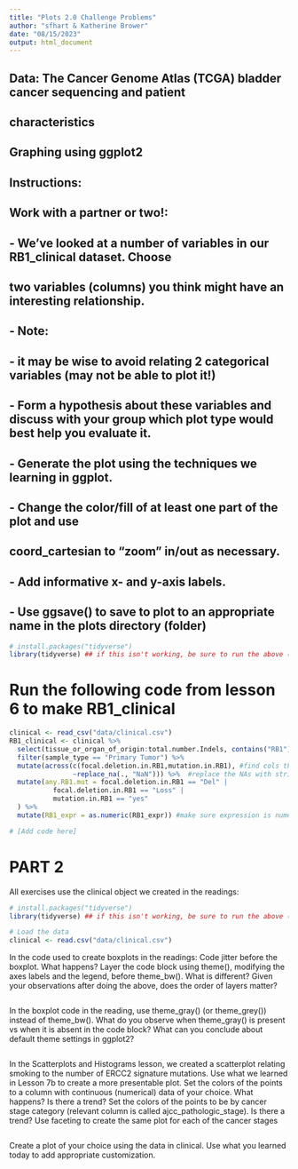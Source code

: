 ```yaml
---
title: "Plots 2.0 Challenge Problems"
author: "sfhart & Katherine Brower"
date: "08/15/2023"
output: html_document
---
```



## Data: The Cancer Genome Atlas (TCGA) bladder cancer sequencing and patient
##       characteristics


## Graphing using ggplot2

## Instructions:
## Work with a partner or two!:
## - We've looked at a number of variables in our RB1_clinical dataset. Choose
##   two variables (columns) you think might have an interesting relationship.
## - Note: 
##   - it may be wise to avoid relating 2 categorical variables (may not be able to plot it!)
## - Form a hypothesis about these variables and discuss with your group which plot type would best help you evaluate it.
## - Generate the plot using the techniques we learning in ggplot.
## - Change the color/fill of at least one part of the plot and use
##    coord_cartesian to "zoom" in/out as necessary.
## - Add informative x- and y-axis labels.
## - Use ggsave() to save to plot to an appropriate name in the plots directory (folder)


```r
# install.packages("tidyverse")
library(tidyverse) ## if this isn't working, be sure to run the above (uncomment first)
```

# Run the following code from lesson 6 to make RB1_clinical
```r
clinical <- read_csv("data/clinical.csv")
RB1_clinical <- clinical %>%
  select(tissue_or_organ_of_origin:total.number.Indels, contains("RB1")) %>%
  filter(sample_type == "Primary Tumor") %>%
  mutate(across(c(focal.deletion.in.RB1,mutation.in.RB1), #find cols that contain "RB1"
                ~replace_na(., "NaN"))) %>%  #replace the NAs with strings
  mutate(any.RB1.mut = focal.deletion.in.RB1 == "Del" |
           focal.deletion.in.RB1 == "Loss" |
           mutation.in.RB1 == "yes"
  ) %>%
  mutate(RB1_expr = as.numeric(RB1_expr)) #make sure expression is numeric just in case
```


```r
# [Add code here]
```





# PART 2

All exercises use the clinical object we created in the readings:

```r
# install.packages("tidyverse")
library(tidyverse) ## if this isn't working, be sure to run the above (uncomment first)

# Load the data
clinical <- read.csv("data/clinical.csv")
```

In the code used to create boxplots in the readings:
    Code jitter before the boxplot. What happens?
    Layer the code block using theme(), modifying the axes labels and the legend, before theme_bw(). What is different?
    Given your observations after doing the above, does the order of layers matter?
```r

```
    
In the boxplot code in the reading, use theme_gray() (or theme_grey()) instead of theme_bw(). What do you observe when theme_gray() is present vs when it is absent in the code block? What can you conclude about default theme settings in ggplot2?
```r

```

In the Scatterplots and Histograms lesson, we created a scatterplot relating smoking to the number of ERCC2 signature mutations. Use what we learned in Lesson 7b to create a more presentable plot.
    Set the colors of the points to a column with continuous (numerical) data of your choice. What happens? Is there a trend?
    Set the colors of the points to be by cancer stage category (relevant column is called ajcc_pathologic_stage). Is there a trend?
    Use faceting to create the same plot for each of the cancer stages
```r

```

Create a plot of your choice using the data in clinical. Use what you learned today to add appropriate customization.
```r

```


